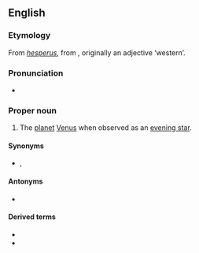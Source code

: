{{also|hesperus}}

==English==
{{wikipedia|lang=en}}

===Etymology===
From {{uder|en|la|-}} ''[[hesperus]]'', from {{uder|en|grc|ἕσπερος}}, originally an adjective ‘western’.

===Pronunciation===
* {{IPA|en|/ˈhɛspəɹəs/}}

===Proper noun===
{{en-proper noun}}

# The [[planet]] [[Venus]] when observed as an [[evening star]].

====Synonyms====
* {{l|en|Vesper}}, {{l|en|Venus}}

====Antonyms====
* {{l|en|Phosphorus}}

====Derived terms====
* {{l|en|Hesperian}}
* {{l|en|Hesperides}}